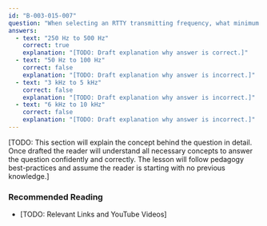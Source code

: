 ```yaml
---
id: "B-003-015-007"
question: "When selecting an RTTY transmitting frequency, what minimum frequency separation from a contact in progress should you allow (centre to centre) to minimize interference?"
answers:
  - text: "250 Hz to 500 Hz"
    correct: true
    explanation: "[TODO: Draft explanation why answer is correct.]"
  - text: "50 Hz to 100 Hz"
    correct: false
    explanation: "[TODO: Draft explanation why answer is incorrect.]"
  - text: "3 kHz to 5 kHz"
    correct: false
    explanation: "[TODO: Draft explanation why answer is incorrect.]"
  - text: "6 kHz to 10 kHz"
    correct: false
    explanation: "[TODO: Draft explanation why answer is incorrect.]"
---
```


[TODO: This section will explain the concept behind the question in detail. Once drafted the reader will understand all necessary concepts to answer the question confidently and correctly. The lesson will follow pedagogy best-practices and assume the reader is starting with no previous knowledge.]

### Recommended Reading

- [TODO: Relevant Links and YouTube Videos]
